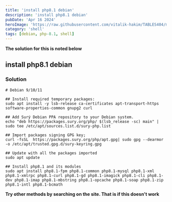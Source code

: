 ```yaml
---
title: 'install php8.1 debian'
description: 'install php8.1 debian'
pubDate: 'Apr 16 2024'
heroImage: 'https://raw.githubusercontent.com/vitalik-hakim/TABLES404/main/error_b/SHELL.jpg'
category: 'shell'
tags: [debian, php-8.1, shell]
---
```


**The solution for this is noted below**

## install php8.1 debian

### Solution

```shell
# Debian 9/10/11

## Install required temporary packages:
sudo apt install -y lsb-release ca-certificates apt-transport-https software-properties-common gnupg2 curl

## Add Surý Debian PPA repository to your Debian system.
echo "deb https://packages.sury.org/php/ $(lsb_release -sc) main" | sudo tee /etc/apt/sources.list.d/sury-php.list

## Import packages signing GPG key;
curl -fsSL  https://packages.sury.org/php/apt.gpg| sudo gpg --dearmor -o /etc/apt/trusted.gpg.d/sury-keyring.gpg

## Update with all the packages imported
sudo apt update

## Install php8.1 and its modules
sudo apt install php8.1-fpm php8.1-common php8.1-mysql php8.1-xml php8.1-xmlrpc php8.1-curl php8.1-gd php8.1-imagick php8.1-cli php8.1-dev php8.1-imap php8.1-mbstring php8.1-opcache php8.1-soap php8.1-zip php8.1-intl php8.1-bcmath
```

**Try other methods by searching on the site. That is if this doesn't work**
